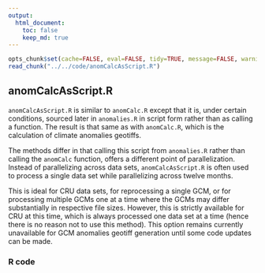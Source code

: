 ```yaml
---
output:
  html_document:
    toc: false
    keep_md: true
---
```


```r
opts_chunk$set(cache=FALSE, eval=FALSE, tidy=TRUE, message=FALSE, warning=FALSE)
read_chunk("../../code/anomCalcAsScript.R")
```

##
##
## anomCalcAsScript.R

`anomCalcAsScript.R` is similar to `anomCalc.R` except that it is, under certain conditions, sourced later in `anomalies.R` in script form rather than as calling a function.
The result is that same as with `anomCalc.R`, which is the calculation of climate anomalies geotiffs.

The methods differ in that calling this script from `anomalies.R` rather than calling the `anomCalc` function, offers a different point of parallelization.
Instead of parallelizing across data sets, `anomCalcAsScript.R` is often used to process a single data set while parallelizing across twelve months.

This is ideal for CRU data sets, for reprocessing a single GCM, or for processing multiple GCMs one at a time where the GCMs may differ substantially in respective file sizes.
However, this is strictly available for CRU at this time, which is always processed one data set at a time (hence there is no reason not to use this method).
This option remains currently unavailable for GCM anomalies geotiff generation until some code updates can be made.

### R code

```r
```
